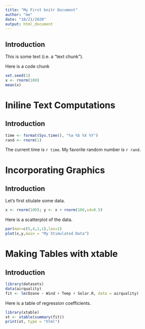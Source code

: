 ```yaml
---
title: "My First knitr Document"
author: "me"
date: "10/21/2020"
output: html_document
---
```


## Introduction

This is some text (i.e. a "text chunk").

Here is a code chunk
```r
set.seed(1)
x <- rnorm(100)
mean(x)
```
# Iniline Text Computations

## Introduction
```r
time <- format(Sys.time(), "%a %b %X %Y")
rand <- rnorm(1)
```

The current time is `r time`. My favorite random number is `r rand`.

# Incorporating Graphics

## Introduction

Let's first stiulate some data.
```r
x <- rnorm(100); y <- x + rnorm(100,sd=0.5)
```
Here is a scatterplot of the data.
```r
par(mar=c(5,4,1,1),las=1)
plot(x,y,main = "My Stimulated Data")
```

# Making Tables with xtable

## Introduction

```r
library(datasets)
data(airquality)
fit <- lm(Ozone ~ Wind + Temp + Solar.R, data = airquality)
```
Here is a table of regression coefficients.
```r
library(xtable)
xt <- xtable(summary(fit))
print(xt, type = "html")
```

